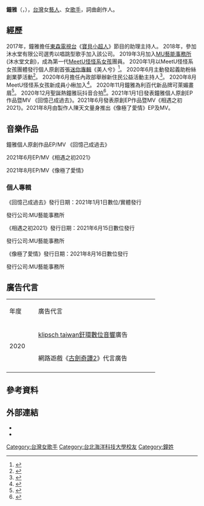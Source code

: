 {{Update|time=2021-09-18T12:52:58+00:00}}
{{藝人
| 姓名 = 鐘雅
| 類型 = 女歌手
| 圖片 =
| 英文名 = Polly
| 本名 = 鐘雅
| 暱稱 = 果果、polly
| 出生日期 = {{birth date and age|1995|05|28}}
| 出生地點 = 
| 國籍 = {{ROC}}
| 居住地 = [[台灣|台灣]][[新北市|新北市]]
| 教育程度 = [[台北海洋科技大學|台北海洋科技大學]]時尚造型設計管理學系
| 職業 = [[歌手|歌手]]
| 活躍年代 = 2018年至今
| 唱片公司 = [[MU藝能事務所|MU藝能事務所]]（2018年至今）
| 經紀公司 =[[MU藝能事務所|MU藝能事務所]]（2018年至今）
| 相關團體 = [[MeetU怪怪系女孩|MeetU怪怪系女孩]]
}}
'''鐘雅'''（{{lang-en|Polly}}，{{bd|1995年|5月28日||}}），[[台灣|台灣]]女[[藝人|藝人]]、女[[歌手|歌手]]，詞曲創作人。

== 經歷 ==
2017年，鐘雅擔任[[東森電視台|東森電視台]]《[[寶貝小超人|寶貝小超人]]》節目的助理主持人。
2018年，參加沐水堂有限公司選秀以唱跳型歌手加入該公司。
2019年3月加入[[MU藝能事務所|MU藝能事務所]](沐水堂文創)，成為第一代[[MeetU怪怪系女孩|MeetU怪怪系女孩]]團員。
2020年1月以MeetU怪怪系女孩團體發行個人原創首張[[迷你專輯|迷你專輯]]《美人兮》<ref>{{cite news |author1=溫博鈞 |title=MeetU《美人兮》蓮花指夾緊緊 全台簽唱起跑 |url=https://www.chinatimes.com/realtimenews/20200104001033-260404?chdtv |accessdate=2020-12-24 |work=中時新聞網 |date=2020-01-04}}</ref>。
2020年6月主動發起義助粉絲創業夢活動<ref>{{cite news |author1=沐水堂文創 |title=女團義助粉絲創業夢 怪怪系女孩市集賣餅乾 |url=https://gotv.ctitv.com.tw/2020/06/1320018.htm |accessdate=2020-12-24 |work=中天快點TV |date=2020-06-29}}</ref>。
2020年6月擔任內政部舉辦新住民公益活動主持人<ref>{{cite news |author1=賴麗如 |title=助移工返鄉 徐國勇偕藝人幫新住民義賣粽子 |url=https://ctee.com.tw/industrynews/activity/284773.html |accessdate=2020-12-24 |work=工商時報 |date=2020-06-12}}</ref>。
2020年8月MeetU怪怪系女孩新成員小楸加入<ref>{{cite news |author1=溫博鈞 |title=怪怪系女孩MeetU新血入團 鐘雅、小楸上遊艇露健美身材 |url=https://www.chinatimes.com/realtimenews/20200817003682-260404?chdtv |accessdate=2020-12-24 |work=中時新聞網 |date=2020-08-17}}</ref>。
2020年11月鐘雅為利百代新品牌可萊媚畫眉<ref>{{cite news |author1=賴麗如 |title=利百代進軍美粧產業沐水堂藝人鐘雅顛覆畫眉新玩法
|url=https://ctee.com.tw/industrynews/consumption/380625.html |work=工商時報 |date=2020-11-17}}</ref>。
2020年12月聖誕熱鐘雅玩抖音合拍<ref>{{cite news |author1=溫博鈞 |title=TIKTOK聖誕熱KU古耀威舞BTS韋禮安,鐘雅邀合拍
|url=https://www.chinatimes.com/realtimenews/20201224005825-260404|work=中國時報 |date=2020-12-25}}</ref>。2021年1月1日發表鐘雅個人原創EP作品暨MV 《回憶己成過去》。2021年6月發表原創EP作品暨MV《相遇之初2021》。2021年8月由製作人陳天文量身推出《像極了愛情》EP及MV。

== 音樂作品 ==
鐘雅個人原創作品EP/MV
《回憶己成過去》

2021年6月EP/MV《相遇之初2021》

2021年8月EP/MV《像極了愛情》

===個人專輯===
《回憶己成過去》發行日期：2021年1月1日數位/實體發行

發行公司:MU藝能事務所

《相遇之初2021》發行日期：2021年6月15日數位發行

發行公司:MU藝能事務所

《像極了愛情》發行日期：2021年8月16日數位發行

發行公司:MU藝能事務所

==廣告代言==
{|class="wikitable" 
|- style="background:pink; font-weight:bold; text-align:center;"
|width="60px" | 年度
|width="300px" | 廣告代言
|-
| rowspan="2" | 2020 
| [[klipsch_taiwan釪環數位音響|klipsch taiwan釪環數位音響]]廣告
|-
| 網路遊戲《[[古劍奇譚2|古劍奇譚2]]》代言廣告
|-
|}

== 參考資料 ==
{{reflist|2}}

== 外部連結 ==
*{{Facebook|meetucya|鐘雅}}
*{{Instagram| meetu_fei|鐘雅}}

[[Category:台灣女歌手|Category:台灣女歌手]]
[[Category:台北海洋科技大學校友|Category:台北海洋科技大學校友]]
[[Category:鐘姓|Category:鐘姓]]
